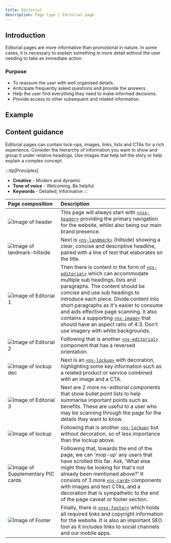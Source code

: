 ```yaml
---
title: Editorial
description: Page type | Editorial page
---
```

## Introduction

Editorial pages are more informative than promotional in nature. In some cases, it is necessary to explain something in more detail without the user needing to take an immediate action.

### Purpose

- To reassure the user with well organised details.
- Anticipate frequently asked questions and provide the answers.
- Help the user find everything they need to make informed decisions.
- Provide access to other subsequent and related information.

## Example

<PageViewer />

## Content guidance

Editorial pages can contain lock-ups, images, links, lists and CTAs for a rich experience. Consider the hierarchy of information you want to show and group it under relative headings. Use images that help tell the story or help explain a complex concept.

:::tip[Principles]
- **Creative** - Modern and dynamic
- **Tone of voice** - Welcoming, Be helpful
- **Keywords** - Detailed, Informative
:::

| Page&nbsp;composition | Description |
| :--- | :--- |
| ![Image of header](https://user-images.githubusercontent.com/78355810/121555708-250d1f00-ca0b-11eb-86b9-df4a65ccfb60.png) | This page will always start with [`<nsx-header>`](/components/nsx-header) providing the primary navigation for the website, whilst also being our main brand presence. |
| ![Image of landmark-hillside](https://user-images.githubusercontent.com/78355810/124106145-d972f180-da5b-11eb-8acf-c72850d9c665.png) | Next is [`<ns-landmark>`](/components/ns-landmark) (hillside) showing a clear, concise and descriptive headline, paired with a line of text that elaborates on the title. |
| ![Image of Editorial 1](https://user-images.githubusercontent.com/78355810/124105596-46d25280-da5b-11eb-8f4b-4aa88b4de26a.png) | Then there is content in the form of [`<ns-editorial>`](/components/ns-editorial) which can accommodate multiple sub headings, lists and paragraphs. The content should be concise and use sub headings to introduce each piece. Divide content into short paragraphs as it's easier to consume and aids effective page scanning. It also contains a supporting [`<ns-image>`](/components/nsx-footer) that should have an aspect ratio of 4:3. Don't use imagery with white backgrounds. |
| ![Image of Editorial 2](https://user-images.githubusercontent.com/78355810/124105682-5fdb0380-da5b-11eb-994e-6274f626f816.png) | Folllowing that is another [`<ns-editorial>`](/components/ns-editorial) component that has a reversed orientation. |
| ![Image of lockup dec](https://user-images.githubusercontent.com/78355810/124105862-8ef17500-da5b-11eb-8a3f-4e4a8b42ebd7.png) | Next is an [`<ns-lockup>`](/components/ns-lockup) with decoration, highlighting some key information such as a related product or service combined with an image and a CTA. |
| ![Image of Editorial 3](https://user-images.githubusercontent.com/78355810/124105776-78e3b480-da5b-11eb-8ec8-daca2c4cae6c.png) | Next are 2 more ns-editorial components that show bullet point lists to help summarise important points such as benefits. These are useful to a user who may be scanning through the page for the details they want to know. |
| ![Image of lockup](https://user-images.githubusercontent.com/78355810/124105951-a4ff3580-da5b-11eb-83c8-2edd3e5b0348.png) | Following that is another [`<ns-lockup>`](/components/ns-lockup) but without decoration, so of less importance than the lockup above. |
| ![Image of Supplementary PIC cards](https://user-images.githubusercontent.com/78355810/124106004-b8aa9c00-da5b-11eb-8839-890c4db4de2e.png) | Folllowing that, towards the end of the page, we can 'mop-up' any users that have scrolled this far. Ask, 'What else might they be looking for that's not already been mentioned above?' It consists of 3 more [`<ns-card>`](/components/ns-card) components with images and text CTAs, and a decoration that is sympathetic to the end of the page caveat or footer section. |
| ![Image of Footer](https://user-images.githubusercontent.com/78355810/121567323-57704980-ca16-11eb-9951-598055b9808c.png) | Finally, there is [`<nsx-footer>`](/components/nsx-footer) which holds all required links and copyright information for the website. It is also an important SEO tool as it includes links to social channels and our mobile apps. |
